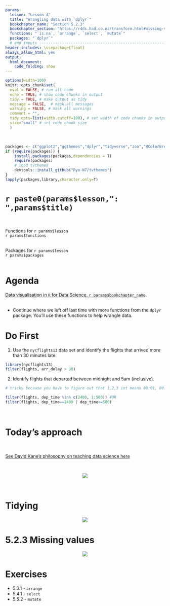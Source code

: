 ```yaml
---
params:
  lesson: "Lesson 4"
  title: "Wrangling data with `dplyr`"
  bookchapter_name: "Section 5.2.3"    
  bookchapter_section: "https://r4ds.had.co.nz/transform.html#missing-values"
  functions: "`is.na`, `arrange`, `select`, `mutate`"
  packages: "`dplyr`"      
  # end inputs ---------------------------------------------------------------
header-includes: \usepackage{float}
always_allow_html: yes
output:
  html_document:
    code_folding: show
---
```

  
```r
options(width=100)
knitr::opts_chunk$set(
  eval = FALSE, # run all code
  echo = TRUE, # show code chunks in output 
  tidy = TRUE, # make output as tidy
  message = FALSE,  # mask all messages
  warning = FALSE, # mask all warnings 
  comment = "",
  tidy.opts=list(width.cutoff=100), # set width of code chunks in output
  size="small" # set code chunk size
  )
```
\

<!-- install packages -->
```r
packages <- c("ggplot2","ggthemes","dplyr","tidyverse","zoo","RColorBrewer","viridis","plyr")   
if (require(packages)) {
    install.packages(packages,dependencies = T)
    require(packages)
    # load tvthemes
    devtools::install_github("Ryo-N7/tvthemes")
}
lapply(packages,library,character.only=T)  
```

<!-- ____________________________________________________________________________ -->
<!-- ____________________________________________________________________________ -->
<!-- ____________________________________________________________________________ -->
<!-- start body -->

# `r paste0(params$lesson,": ",params$title)`    
\  

Functions for `r params$lesson`  
`r params$functions`    
\    

Packages for `r params$lesson`          
`r params$packages`        
\    

# Agenda

[Data visualisation in `R` for Data Science, `r params$bookchapter_name`](`r params$bookchapter_section`).      
\  

<!--  end yaml template------------------------------------------------------- -->  
  
* Continue where we left off last time with more functions from the `dplyr` package. You'll use these functions to help wrangle data. 



# Do First    

1. Use the `nycflights13` data set and identify the flights that arrived more than 30 minutes late.     

```r

library(nycflights13)
filter(flights, arr_delay > 30)
```


2. Identify flights that departed between midnight and 5am (inclusive).

```r
# tricky because you have to figure out that 1,2,3 int means 00:01, 00:02 AM, etc. look at sched_dep_time and dep_delay

filter(flights, dep_time %in% c(2400, 1:500)) #OR 
filter(flights, dep_time==2400 | dep_time<=500)

```

\

# Today's approach

\

[See David Kane's philosophy on teaching data science here](https://www.davidkane.info/files/gov_1005_spring_2019.html)

\

<center> ![](img/ulysses.jpeg) </center>

\


# Tidying

<center>![](img/dplyr_basics.png)</center>


# 5.2.3 Missing values

<center> ![](img/missing.png) </center>

# Exercises

* 5.3.1 - `arrange`
* 5.4.1 - `select`
* 5.5.2 - `mutate`


